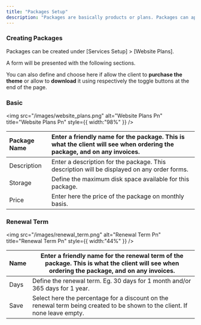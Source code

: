 ```yaml
---
title: "Packages Setup"
description: "Packages are basically products or plans. Packages can appear on order forms and be ordered by clients, or added manually by staff. An ordered package becomes a service, which may or may not recur, depending on the pricing option selected. A recurring service results in recurring invoices being generated for the renewal period. file."
---
```


### Creating Packages

Packages can be created under [Services Setup] \> [Website Plans].

A form will be presented with the following sections.

You can also define and choose here if allow the client to **purchase the theme** or allow to **download** it using respectively the toggle buttons at the end of the page.

### Basic

<img
  src="/images/website_plans.png"
  alt="Website Plans Pn"
  title="Website Plans Pn"
  style={{ width:"98%" }}
/>

| Package Name | Enter a friendly name for the package. This is what the client will see when ordering the package, and on any invoices. |
| :----------- | :---------------------------------------------------------------------------------------------------------------------- |
| Description  | Enter a description for the package. This description will be displayed on any order forms.                             |
| Storage      | Define the maximum disk space available for this package.                                                               |
| Price        | Enter here the price of the package on monthly basis.                                                                   |

### **Renewal Term**

<img
  src="/images/renewal_term.png"
  alt="Renewal Term Pn"
  title="Renewal Term Pn"
  style={{ width:"44%" }}
/>

| Name | Enter a friendly name for the renewal term of the package. This is what the client will see when ordering the package, and on any invoices. |
| ---- | ------------------------------------------------------------------------------------------------------------------------------------------- |
| Days | Define the renewal term. Eg. 30 days for 1 month and/or 365 days for 1 year.                                                                |
| Save | Select here the percentage for a discount on the renewal term being created to be shown to the client. If none leave empty.                 |